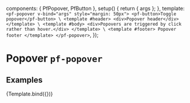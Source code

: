 

  components: { PfPopover, PfButton },
  setup() {
    return { args };
  },
  template: `
    <pf-popover v-bind="args" style="margin: 50px">
      <pf-button>Toggle popover</pf-button>
      \
      <template #header>
        <div>Popover header</div>
      </template>
      \
      <template #body>
        <div>Popovers are triggered by click rather than hover.</div>
      </template>
      \
      <template #footer>
        Popover footer
      </template>
    </pf-popover>
  `,
});


<Meta title="Components/Popover" component={PfPopover} />

# Popover `pf-popover`

## Examples

<Canvas>
  <Story name="Popover">
    {Template.bind({})}
  </Story>
</Canvas>

<ArgsTable story="Popover" />

